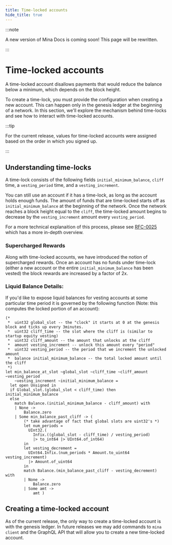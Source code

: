 ```yaml
---
title: Time-locked accounts
hide_title: true
---
```


:::note

A new version of Mina Docs is coming soon! This page will be rewritten.

:::

# Time-locked accounts

A time-locked account disallows payments that would reduce the balance below a minimum, which depends on the block height.

To create a  time-lock, you must provide the configuration when creating a new account. This can happen only in the genesis ledger at the beginning of a network. In this section, we'll explore the mechanism behind time-locks and see how to interact with time-locked accounts.

:::tip

  For the current release, values for time-locked accounts were assigned based on the order in which you signed up.

:::

## Understanding time-locks

A time-lock consists of the following fields `initial_minimum_balance`, `cliff` time, a `vesting_period` time, and a `vesting_increment`.

You can still use an account if it has a time-lock, as long as the account holds enough funds. The amount of funds that are time-locked starts off as `initial_minimum_balance` at the beginning of the network. Once the network reaches a block height equal to the `cliff`, the time-locked amount begins to decrease by the `vesting_increment` amount every `vesting_period`.

For a more technical explanaition of this process, please see [RFC-0025](https://github.com/MinaProtocol/mina/blob/master/rfcs/0025-time-locked-accounts.md) which has a more in-depth overview.

### Supercharged Rewards

Along with time-locked accounts, we have introduced the notion of supercharged rewards. Once an account has no funds under time-lock (either a new account or the entire `initial_minimum_balance` has been vested) the block rewards are increased by a factor of 2x.

### Liquid Balance Details:

If you'd like to expose liquid balances for vesting accounts at some particular time period it is governed by the following function (Note: this computes the locked portion of an account):

```
(*
 *  uint32 global_slot -- the "clock" it starts at 0 at the genesis block and ticks up every 3minutes.
 *  uint32 cliff_time -- the slot where the cliff is (similar to startup equity vesting)
 *  uint32 cliff_amount -- the amount that unlocks at the cliff
 *  amount vesting_increment -- unlock this amount every "period"
 *  uint32 vesting_period -- the period that we increment the unlocked amount
 *  balance initial_minimum_balance -- the total locked amount until the cliff
 *)
let min_balance_at_slot ~global_slot ~cliff_time ~cliff_amount ~vesting_period
    ~vesting_increment ~initial_minimum_balance =
  let open Unsigned in
  if Global_slot.(global_slot < cliff_time) then initial_minimum_balance
  else
    match Balance.(initial_minimum_balance - cliff_amount) with
    | None ->
        Balance.zero
    | Some min_balance_past_cliff -> (
        (* take advantage of fact that global slots are uint32's *)
        let num_periods =
          UInt32.(
            Infix.((global_slot - cliff_time) / vesting_period)
            |> to_int64 |> UInt64.of_int64)
        in
        let vesting_decrement =
          UInt64.Infix.(num_periods * Amount.to_uint64 vesting_increment)
          |> Amount.of_uint64
        in
        match Balance.(min_balance_past_cliff - vesting_decrement) with
        | None ->
            Balance.zero
        | Some amt ->
            amt )

```

## Creating a time-locked account

As of the current release, the only way to create a time-locked account is with the genesis ledger. In future releases we may add commands to `mina client` and the GraphQL API that will allow you to create a new time-locked account.
